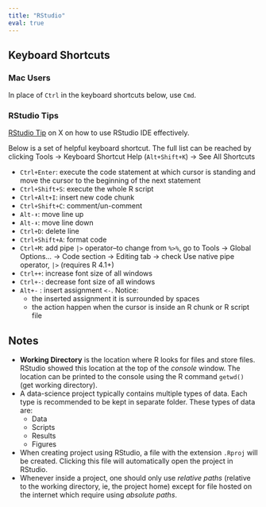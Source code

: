 ```yaml
---
title: "RStudio"
eval: true
---
```


## Keyboard Shortcuts

::: callout-note
### Mac Users

In place of `Ctrl` in the keyboard shortcuts below, use `Cmd`.
:::

::: callout-note
### RStudio Tips

[RStudio Tip](https://x.com/rstudiotips) on X on how to use RStudio IDE effectively.
:::

Below is a set of helpful keyboard shortcut. The full list can be reached by clicking Tools -\> Keyboard Shortcut Help (`Alt+Shift+K`) -\> See All Shortcuts

-   `Ctrl+Enter`: execute the code statement at which cursor is standing and move the cursor to the beginning of the next statement
-   `Ctrl+Shift+S`: execute the whole R script
-   `Ctrl+Alt+I`: insert new code chunk
-   `Ctrl+Shift+C`: comment/un-comment
-   `Alt-⬆️`: move line up
-   `Alt-⬇️️`: move line down
-   `Ctrl+D`: delete line
-   `Ctrl+Shift+A`: format code
-   `Ctrl+M`: add pipe `|>` operator--to change from `%>%`, go to Tools -\> Global Options... -\> Code section -\> Editing tab -\> check Use native pipe operator, `|>` (requires R 4.1+)
-   `Ctrl++`: increase font size of all windows
-   `Ctrl+-`: decrease font size of all windows
-   `Alt+-` : insert assignment `<-`. Notice:
    -   the inserted assignment it is surrounded by spaces
    -   the action happen when the cursor is inside an R chunk or R script file

## Notes

-   **Working Directory** is the location where R looks for files and store files. RStudio showed this location at the top of the *console* window. The location can be printed to the console using the R command `getwd()` (get working directory).
-   A data-science project typically contains multiple types of data. Each type is recommended to be kept in separate folder. These types of data are:
    -   Data
    -   Scripts
    -   Results
    -   Figures
- When creating project using RStudio, a file with the extension `.Rproj` will be created.  Clicking this file will automatically open the project in RStudio.
- Whenever inside a project, one should only use *relative paths* (relative to the working directory, ie, the project home) except for file hosted on the internet which require using *absolute paths*.
